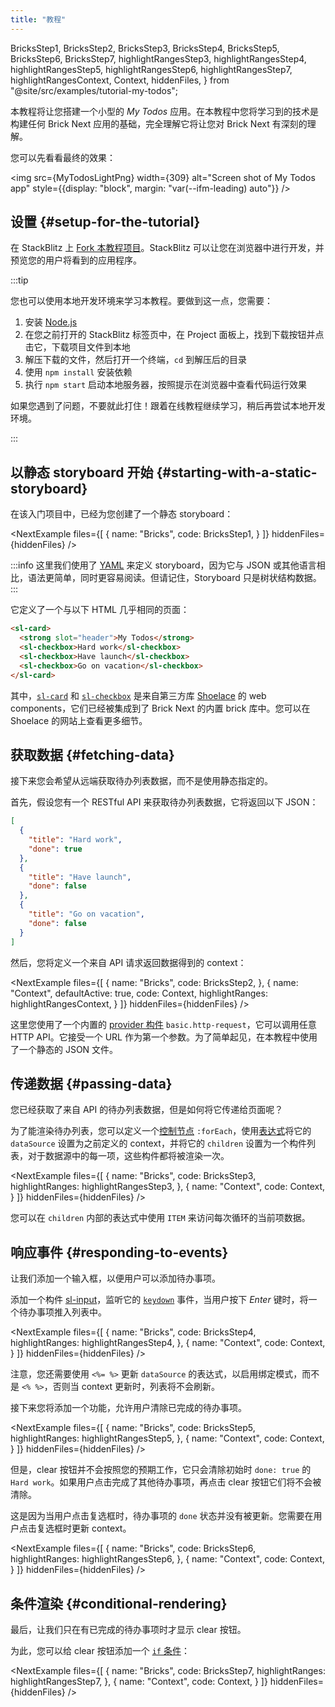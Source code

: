 ```yaml
---
title: "教程"
---
```


  BricksStep1,
  BricksStep2,
  BricksStep3,
  BricksStep4,
  BricksStep5,
  BricksStep6,
  BricksStep7,
  highlightRangesStep3,
  highlightRangesStep4,
  highlightRangesStep5,
  highlightRangesStep6,
  highlightRangesStep7,
  highlightRangesContext,
  Context,
  hiddenFiles,
} from "@site/src/examples/tutorial-my-todos";

本教程将让您搭建一个小型的 *My Todos* 应用。在本教程中您将学习到的技术是构建任何 Brick Next 应用的基础，完全理解它将让您对 Brick Next 有深刻的理解。

您可以先看看最终的效果：

<img
  src={MyTodosLightPng}
  width={309}
  alt="Screen shot of My Todos app"
  style={{display: "block", margin: "var(--ifm-leading) auto"}}
/>

## 设置 {#setup-for-the-tutorial}

在 StackBlitz 上 [Fork 本教程项目](https://stackblitz.com/edit/brick-next-tutorial-my-todos?file=bootstrap.js,context.yml,storyboard.yml)。StackBlitz 可以让您在浏览器中进行开发，并预览您的用户将看到的应用程序。

:::tip

您也可以使用本地开发环境来学习本教程。要做到这一点，您需要：

1. 安装 [Node.js](https://nodejs.org/zh-cn/)
2. 在您之前打开的 StackBlitz 标签页中，在 Project 面板上，找到下载按钮并点击它，下载项目文件到本地
3. 解压下载的文件，然后打开一个终端，`cd` 到解压后的目录
4. 使用 `npm install` 安装依赖
5. 执行 `npm start` 启动本地服务器，按照提示在浏览器中查看代码运行效果

如果您遇到了问题，不要就此打住！跟着在线教程继续学习，稍后再尝试本地开发环境。

:::

## 以静态 storyboard 开始 {#starting-with-a-static-storyboard}

在该入门项目中，已经为您创建了一个静态 storyboard：

<NextExample
  files={[
    {
      name: "Bricks",
      code: BricksStep1,
    }
  ]}
  hiddenFiles={hiddenFiles}
/>

:::info
这里我们使用了 [YAML](https://en.wikipedia.org/wiki/YAML) 来定义 storyboard，因为它与 JSON 或其他语言相比，语法更简单，同时更容易阅读。但请记住，Storyboard 只是树状结构数据。
:::

它定义了一个与以下 HTML 几乎相同的页面：

```html
<sl-card>
  <strong slot="header">My Todos</strong>
  <sl-checkbox>Hard work</sl-checkbox>
  <sl-checkbox>Have launch</sl-checkbox>
  <sl-checkbox>Go on vacation</sl-checkbox>
</sl-card>
```

其中，[`sl-card`](https://shoelace.style/components/card) 和 [`sl-checkbox`](https://shoelace.style/components/checkbox) 是来自第三方库 [Shoelace](https://shoelace.style/) 的 web components，它们已经被集成到了 Brick Next 的内置 brick 库中。您可以在 Shoelace 的网站上查看更多细节。

## 获取数据 {#fetching-data}

接下来您会希望从远端获取待办列表数据，而不是使用静态指定的。

首先，假设您有一个 RESTful API 来获取待办列表数据，它将返回以下 JSON：

```json
[
  {
    "title": "Hard work",
    "done": true
  },
  {
    "title": "Have launch",
    "done": false
  },
  {
    "title": "Go on vacation",
    "done": false
  }
]
```

然后，您将定义一个来自 API 请求返回数据得到的 context：

<NextExample
  files={[
    {
      name: "Bricks",
      code: BricksStep2,
    },
    {
      name: "Context",
      defaultActive: true,
      code: Context,
      highlightRanges: highlightRangesContext,
    }
  ]}
  hiddenFiles={hiddenFiles}
/>

这里您使用了一个内置的 [provider 构件](../concepts/provider-bricks.md) `basic.http-request`，它可以调用任意 HTTP API。它接受一个 URL 作为第一个参数。为了简单起见，在本教程中使用了一个静态的 JSON 文件。

## 传递数据 {#passing-data}

您已经获取了来自 API 的待办列表数据，但是如何将它传递给页面呢？

为了能渲染待办列表，您可以定义一个[控制节点](../concepts/control-nodes.md) `:forEach`，使用[表达式](../concepts/expressions.md)将它的 `dataSource` 设置为之前定义的 context，并将它的 `children` 设置为一个构件列表，对于数据源中的每一项，这些构件都将被渲染一次。

<NextExample
  files={[
    {
      name: "Bricks",
      code: BricksStep3,
      highlightRanges: highlightRangesStep3,
    },
    {
      name: "Context",
      code: Context,
    }
  ]}
  hiddenFiles={hiddenFiles}
/>

您可以在 `children` 内部的表达式中使用 `ITEM` 来访问每次循环的当前项数据。

## 响应事件 {#responding-to-events}

让我们添加一个输入框，以便用户可以添加待办事项。

添加一个构件 [sl-input](https://shoelace.style/components/input)，监听它的 [`keydown`](https://developer.mozilla.org/zh-CN/docs/Web/API/Element/keydown_event) 事件，当用户按下 *Enter* 键时，将一个待办事项推入列表中。

<NextExample
  files={[
    {
      name: "Bricks",
      code: BricksStep4,
      highlightRanges: highlightRangesStep4,
    },
    {
      name: "Context",
      code: Context,
    }
  ]}
  hiddenFiles={hiddenFiles}
/>

注意，您还需要使用 `<%= %>` 更新 `dataSource` 的表达式，以启用绑定模式，而不是 `<% %>`，否则当 context 更新时，列表将不会刷新。

接下来您将添加一个功能，允许用户清除已完成的待办事项。

<NextExample
  files={[
    {
      name: "Bricks",
      code: BricksStep5,
      highlightRanges: highlightRangesStep5,
    },
    {
      name: "Context",
      code: Context,
    }
  ]}
  hiddenFiles={hiddenFiles}
/>

但是，clear 按钮并不会按照您的预期工作，它只会清除初始时 `done: true` 的 `Hard work`。如果用户点击完成了其他待办事项，再点击 clear 按钮它们将不会被清除。

这是因为当用户点击复选框时，待办事项的 `done` 状态并没有被更新。您需要在用户点击复选框时更新 context。

<NextExample
  files={[
    {
      name: "Bricks",
      code: BricksStep6,
      highlightRanges: highlightRangesStep6,
    },
    {
      name: "Context",
      code: Context,
    }
  ]}
  hiddenFiles={hiddenFiles}
/>

## 条件渲染 {#conditional-rendering}

最后，让我们只在有已完成的待办事项时才显示 clear 按钮。

为此，您可以给 clear 按钮添加一个  [`if` 条件](../concepts/conditional-rendering.md)：

<NextExample
  files={[
    {
      name: "Bricks",
      code: BricksStep7,
      highlightRanges: highlightRangesStep7,
    },
    {
      name: "Context",
      code: Context,
    }
  ]}
  hiddenFiles={hiddenFiles}
/>
